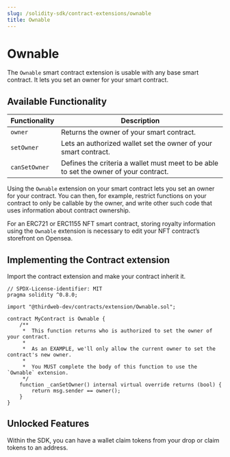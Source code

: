 ---
slug: /solidity-sdk/contract-extensions/ownable
title: Ownable
---


# Ownable

The `Ownable` smart contract extension is usable with any base smart contract. It lets you set an owner for your smart contract.

<ViewContractCodeButton
  link="https://github.com/thirdweb-dev/contracts/blob/main/contracts/extension/Ownable.sol"
  name="Ownable"
/>

## Available Functionality

| Functionality | Description                                                                           |
| ------------- | ------------------------------------------------------------------------------------- |
| `owner`       | Returns the owner of your smart contract.                                             |
| `setOwner`    | Lets an authorized wallet set the owner of your smart contract.                       |
| `canSetOwner` | Defines the criteria a wallet must meet to be able to set the owner of your contract. |

Using the `Ownable` extension on your smart contract lets you set an owner for your contract. You can then, for example, restrict functions on your contract to only be callable by the owner, and write other such code that uses information about contract ownership.

For an ERC721 or ERC1155 NFT smart contract, storing royalty information using the `Ownable` extension is necessary to edit your NFT contract’s storefront on Opensea.

## Implementing the Contract extension

Import the contract extension and make your contract inherit it.

```solidity
// SPDX-License-identifier: MIT
pragma solidity ^0.8.0;

import "@thirdweb-dev/contracts/extension/Ownable.sol";

contract MyContract is Ownable {
    /**
     *  This function returns who is authorized to set the owner of your contract.
     *
     *  As an EXAMPLE, we'll only allow the current owner to set the contract's new owner.
     *
     *  You MUST complete the body of this function to use the `Ownable` extension.
     */
    function _canSetOwner() internal virtual override returns (bool) {
        return msg.sender == owner();
    }
}
```

## Unlocked Features

Within the SDK, you can have a wallet claim tokens from your drop or claim tokens to an address.

<div className="row" style={{ marginBottom: 24, flexWrap: "wrap" }}>
  <div className="col col--12" style={{ marginTop: 16 }}>
    <QuickstartCard
      name="Claim NFTs in the SDK"
      link="/pre-built-contracts/signature-drop#minting--claiming-nfts"
      image="/assets/icons/sdks.png"
    />
  </div>
</div>
